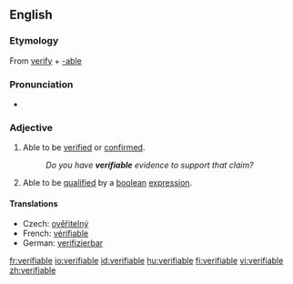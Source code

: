 ==English==

===Etymology===
From [[verify]] + [[-able]]

===Pronunciation===
*{{audio|en-us-verifiable.ogg|Audio (US)}}

===Adjective===
{{en-adj}}

#Able to be [[verified]] or [[confirmed]].
#:''Do you have '''verifiable''' evidence to support that claim?''
#Able to be [[qualified]] by a [[boolean]] [[expression]].

====Translations====
{{trans-top|able to be verified}}
*Czech: [[ověřitelný]] {{m}}
*French: [[vérifiable]]
*German: [[verifizierbar]]
{{trans-mid}}
{{trans-bottom}}

[[fr:verifiable]]
[[io:verifiable]]
[[id:verifiable]]
[[hu:verifiable]]
[[fi:verifiable]]
[[vi:verifiable]]
[[zh:verifiable]]